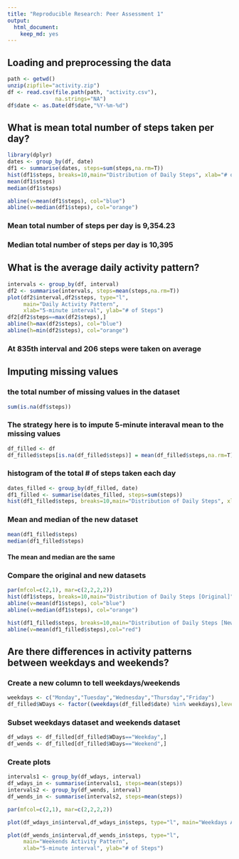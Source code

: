 ```yaml
---
title: "Reproducible Research: Peer Assessment 1"
output: 
  html_document: 
    keep_md: yes
---
```



## Loading and preprocessing the data
```r
path <- getwd()
unzip(zipfile="activity.zip")
df <- read.csv(file.path(path, "activity.csv"),
               na.strings="NA")
df$date <- as.Date(df$date,"%Y-%m-%d")
```

## What is mean total number of steps taken per day?
```r
library(dplyr)
dates <- group_by(df, date)
df1 <- summarise(dates, steps=sum(steps,na.rm=T))
hist(df1$steps, breaks=10,main="Distribution of Daily Steps", xlab="# of Steps")
mean(df1$steps)
median(df1$steps)

abline(v=mean(df1$steps), col="blue")
abline(v=median(df1$steps), col="orange")
```

### Mean total number of steps per day is 9,354.23

### Median total number of steps per day is 10,395

## What is the average daily activity pattern?
```r
intervals <- group_by(df, interval)
df2 <- summarise(intervals, steps=mean(steps,na.rm=T))
plot(df2$interval,df2$steps, type="l",
     main="Daily Activity Pattern",
     xlab="5-minute interval", ylab="# of Steps")
df2[df2$steps==max(df2$steps),]
abline(h=max(df2$steps), col="blue")
abline(h=min(df2$steps), col="orange")
```

### At 835th interval and 206 steps were taken on average 

## Imputing missing values

### the total number of missing values in the dataset
```r
sum(is.na(df$steps))
```

### The strategy here is to impute 5-minute interaval mean to the missing values
```r
df_filled <- df
df_filled$steps[is.na(df_filled$steps)] = mean(df_filled$steps,na.rm=T)
```

### histogram of the total # of steps taken each day
```r
dates_filled <- group_by(df_filled, date)
df1_filled <- summarise(dates_filled, steps=sum(steps))
hist(df1_filled$steps, breaks=10,main="Distribution of Daily Steps", xlab="# of Steps")
```

### Mean and median of the new dataset
```r
mean(df1_filled$steps)
median(df1_filled$steps)
```

#### The mean and median are the same

### Compare the original and new datasets
```r
par(mfcol=c(2,1), mar=c(2,2,2,2))
hist(df1$steps, breaks=10,main="Distribution of Daily Steps [Original]", xlab="# of Steps")
abline(v=mean(df1$steps), col="blue")
abline(v=median(df1$steps), col="orange")

hist(df1_filled$steps, breaks=10,main="Distribution of Daily Steps [New]", xlab="# of Steps")
abline(v=mean(df1_filled$steps),col="red")
```

## Are there differences in activity patterns between weekdays and weekends?

### Create a new column to tell weekdays/weekends
```r
weekdays <- c("Monday","Tuesday","Wednesday","Thursday","Friday")
df_filled$WDays <- factor((weekdays(df_filled$date) %in% weekdays),levels=c(FALSE,TRUE),labels=c("Weekend","Weekday"))
```

### Subset weekdays dataset and weekends dataset
```r
df_wdays <- df_filled[df_filled$WDays=="Weekday",]
df_wends <- df_filled[df_filled$WDays=="Weekend",]
```

### Create plots
```r
intervals1 <- group_by(df_wdays, interval)
df_wdays_in <- summarise(intervals1, steps=mean(steps))
intervals2 <- group_by(df_wends, interval)
df_wends_in <- summarise(intervals2, steps=mean(steps))

par(mfcol=c(2,1), mar=c(2,2,2,2))

plot(df_wdays_in$interval,df_wdays_in$steps, type="l", main="Weekdays Activity Pattern",  xlab="5-minute interval", ylab="# of Steps")

plot(df_wends_in$interval,df_wends_in$steps, type="l",
     main="Weekends Activity Pattern",
     xlab="5-minute interval", ylab="# of Steps")
```


